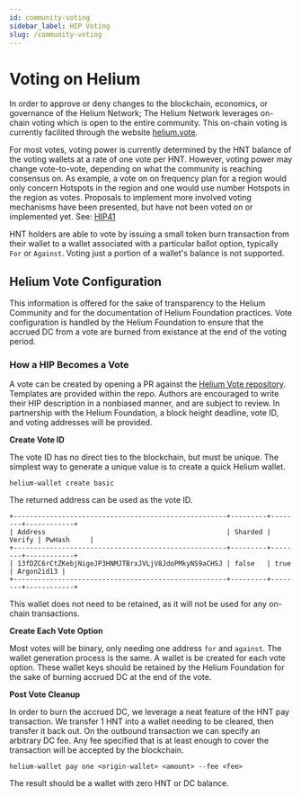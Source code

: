 ```yaml
---
id: community-voting
sidebar_label: HIP Voting
slug: /community-voting
---
```



# Voting on Helium

In order to approve or deny changes to the blockchain, economics, or governance
of the Helium Network; The Helium Network leverages on-chain voting which is
open to the entire community. This on-chain voting is currently facilited
through the website [helium.vote](https://helium.vote).

For most votes, voting power is currently determined by the HNT balance of the
voting wallets at a rate of one vote per HNT. However, voting power may change
vote-to-vote, depending on what the community is reaching consensus on. As
example, a vote on on frequency plan for a region would only concern Hotspots in
the region and one would use number Hotspots in the region as votes. Proposals
to implement more involved voting mechanisms have been presented, but have not
been voted on or implemented yet. See:
[HIP41](https://github.com/helium/HIP/blob/master/0041-governance-by-token-lock-v2.md)

HNT holders are able to vote by issuing a small token burn transaction from
their wallet to a wallet associated with a particular ballot option, typically
`For` or `Against`. Voting just a portion of a wallet's balance is not
supported.

<!-- ## How to Vote -->

## Helium Vote Configuration

This information is offered for the sake of transparency to the Helium Community
and for the documentation of Helium Foundation practices. Vote configuration is
handled by the Helium Foundation to ensure that the accrued DC from a vote are
burned from existance at the end of the voting period.

### How a HIP Becomes a Vote

A vote can be created by opening a PR against the
[Helium Vote repository](https://github.com/helium/helium-vote/). Templates are
provided within the repo. Authors are encouraged to write their HIP description
in a nonbiased manner, and are subject to review. In partnership with the Helium
Foundation, a block height deadline, vote ID, and voting addresses will be
provided.

**Create Vote ID**

The vote ID has no direct ties to the blockchain, but must be unique. The
simplest way to generate a unique value is to create a quick Helium wallet.

```shell
helium-wallet create basic
```

The returned address can be used as the vote ID.

```
+-----------------------------------------------------+---------+--------+------------+
| Address                                             | Sharded | Verify | PwHash     |
+-----------------------------------------------------+---------+--------+------------+
| 13fDZC6rCtZKebjNigeJP3HNMJTBrxJVLjV8JdoPMkyNS9aCHSJ | false   | true   | Argon2id13 |
+-----------------------------------------------------+---------+--------+------------+
```

This wallet does not need to be retained, as it will not be used for any
on-chain transactions.

**Create Each Vote Option**

Most votes will be binary, only needing one address `for` and `against`. The
wallet generation process is the same. A wallet is be created for each vote
option. These wallet keys should be retained by the Helium Foundation for the
sake of burning accrued DC at the end of the vote.

**Post Vote Cleanup**

In order to burn the accrued DC, we leverage a neat feature of the HNT pay
transaction. We transfer 1 HNT into a wallet needing to be cleared, then
transfer it back out. On the outbound transaction we can specify an arbitrary DC
fee. Any fee specified that is at least enough to cover the transaction will be
accepted by the blockchain.

```shell
helium-wallet pay one <origin-wallet> <amount> --fee <fee>
```

The result should be a wallet with zero HNT or DC balance.
